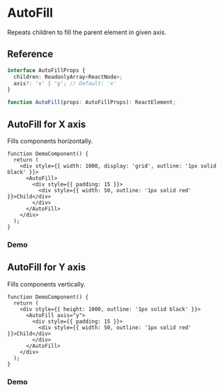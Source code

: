 
<Meta title="Components / AutoFill" />

# AutoFill

Repeats children to fill the parent element in given axis.

## Reference

```ts
interface AutoFillProps {
  children: ReadonlyArray<ReactNode>;
  axis?: 'x' | 'y'; // Default: 'x'
}

function AutoFill(props: AutoFillProps): ReactElement;
```

## AutoFill for X axis

Fills components horizontally.

```tsx
function DemoComponent() {
  return (
    <div style={{ width: 1000, display: 'grid', outline: '1px solid black' }}>
      <AutoFill>
        <div style={{ padding: 15 }}>
          <div style={{ width: 50, outline: '1px solid red' }}>Child</div>
        </div>
      </AutoFill>
    </div>
  );
}
```

### Demo

<Canvas of={stories.Horizontal} />

## AutoFill for Y axis

Fills components vertically.

```tsx
function DemoComponent() {
  return (
    <div style={{ height: 1000, outline: '1px solid black' }}>
      <AutoFill axis="y">
        <div style={{ padding: 15 }}>
          <div style={{ width: 50, outline: '1px solid red' }}>Child</div>
        </div>
      </AutoFill>
    </div>
  );
}
```

### Demo

<Canvas of={stories.Vertical} />

